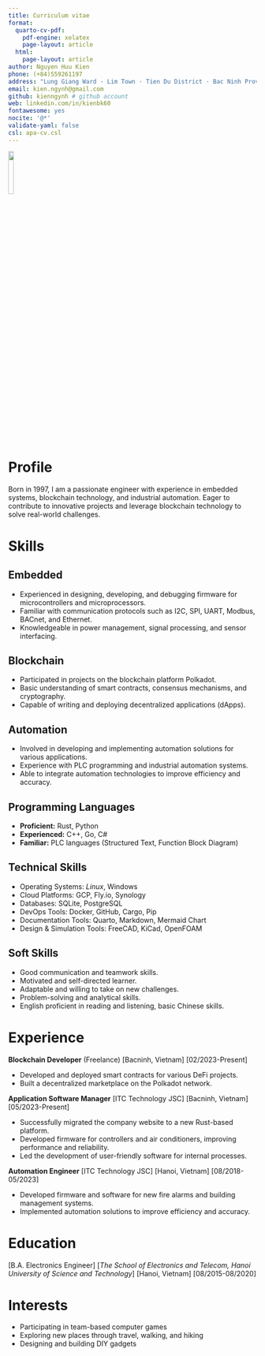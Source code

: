 ```yaml
---
title: Curriculum vitae
format:
  quarto-cv-pdf:
    pdf-engine: xelatex
    page-layout: article
  html: 
    page-layout: article
author: Nguyen Huu Kien
phone: (+84)559261197
address: "Lung Giang Ward · Lim Town · Tien Du District · Bac Ninh Province · Vietnam"
email: kien.ngynh@gmail.com
github: kienngynh # github account
web: linkedin.com/in/kienbk60
fontawesome: yes
nocite: '@*'
validate-yaml: false
csl: apa-cv.csl
---
```


![](assets/avatar.jpg){fig-align="center" width="15%"}

# Profile

Born in 1997, I am a passionate engineer with experience in embedded systems, blockchain technology, and industrial automation. Eager to contribute to innovative projects and leverage blockchain technology to solve real-world challenges.

# Skills

## Embedded

* Experienced in designing, developing, and debugging firmware for microcontrollers and microprocessors.
* Familiar with communication protocols such as I2C, SPI, UART, Modbus, BACnet, and Ethernet.
* Knowledgeable in power management, signal processing, and sensor interfacing.

## Blockchain

* Participated in projects on the blockchain platform Polkadot.
* Basic understanding of smart contracts, consensus mechanisms, and cryptography.
* Capable of writing and deploying decentralized applications (dApps).

## Automation

* Involved in developing and implementing automation solutions for various applications.
* Experience with PLC programming and industrial automation systems.
* Able to integrate automation technologies to improve efficiency and accuracy.

## Programming Languages

* **Proficient:** Rust, Python
* **Experienced:** C++, Go, C#
* **Familiar:** PLC languages (Structured Text, Function Block Diagram)

## Technical Skills

* Operating Systems: *Linux*, Windows
* Cloud Platforms: GCP, Fly.io, Synology
* Databases: SQLite, PostgreSQL
* DevOps Tools: Docker, GitHub, Cargo, Pip
* Documentation Tools: Quarto, Markdown, Mermaid Chart
* Design & Simulation Tools: FreeCAD, KiCad, OpenFOAM

## Soft Skills

* Good communication and teamwork skills.
* Motivated and self-directed learner.
* Adaptable and willing to take on new challenges.
* Problem-solving and analytical skills.
* English proficient in reading and listening, basic Chinese skills.

# Experience

**Blockchain Developer** (Freelance)
[Bacninh, Vietnam]
[02/2023-Present]

* Developed and deployed smart contracts for various DeFi projects.
* Built a decentralized marketplace on the Polkadot network.

**Application Software Manager**
[ITC Technology JSC]
[Bacninh, Vietnam]
[05/2023-Present]

* Successfully migrated the company website to a new Rust-based platform.
* Developed firmware for controllers and air conditioners, improving performance and reliability.
* Led the development of user-friendly software for internal processes.

**Automation Engineer**
[ITC Technology JSC]
[Hanoi, Vietnam]
[08/2018-05/2023]

* Developed firmware and software for new fire alarms and building management systems.
* Implemented automation solutions to improve efficiency and accuracy.

# Education

[B.A. Electronics Engineer]
[*The School of Electronics and Telecom, Hanoi University of Science and Technology*]
[Hanoi, Vietnam]
[08/2015-08/2020]

# Interests

* Participating in team-based computer games
* Exploring new places through travel, walking, and hiking
* Designing and building DIY gadgets
